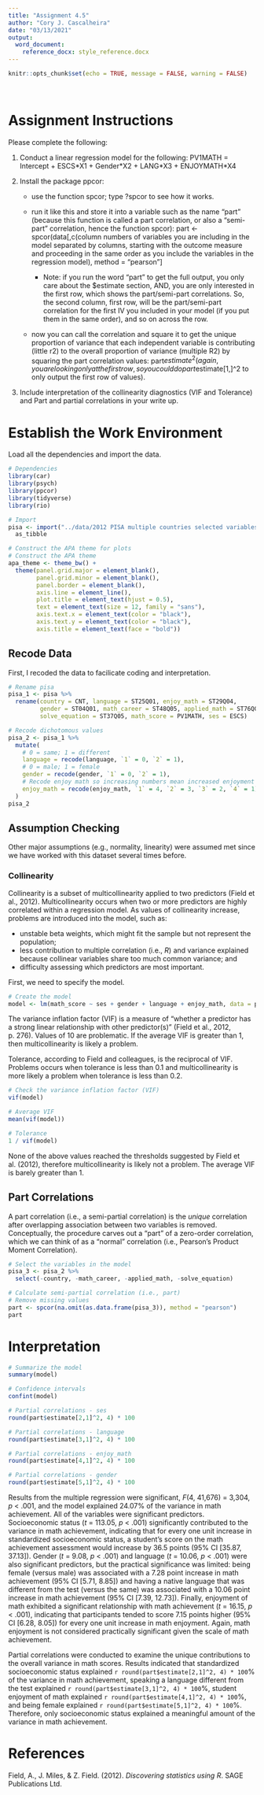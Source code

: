 ```yaml
---
title: "Assignment 4.5"
author: "Cory J. Cascalheira"
date: "03/13/2021"
output: 
  word_document:
    reference_docx: style_reference.docx
---
```


```r
knitr::opts_chunk$set(echo = TRUE, message = FALSE, warning = FALSE)
```

<br>

# Assignment Instructions

Please complete the following:

1. Conduct a linear regression model for the following: PV1MATH = Intercept + ESCS\*X1 + Gender\*X2 + LANG\*X3 + ENJOYMATH\*X4

2. Install the package ppcor:

    * use the function spcor; type ?spcor to see how it works.

    * run it like this and store it into a variable such as the name "part" (because this function is called a part correlation, or also a "semi-part" correlation, hence the function spcor): part <- spcor(data[,c(column numbers of variables you are including in the model separated by columns, starting with the outcome measure and proceeding in the same order as you include the variables in the regression model), method = "pearson"]

        * Note: if you run the word "part" to get the full output, you only care about the $estimate section, AND, you are only interested in the first row, which shows the part/semi-part correlations. So, the second column, first row, will be the part/semi-part correlation for the first IV you included in your model (if you put them in the same order), and so on across the row.

    * now you can call the correlation and square it to get the unique proportion of variance that each  independent variable is contributing (little r2) to the overall proportion of variance (multiple R2) by squaring the part correlation values: part$estimate^2 (again, you are looking only at the first row, so you could do part$estimate[1,]^2 to only output the first row of values).

3. Include interpretation of the collinearity diagnostics (VIF and Tolerance) and Part and partial correlations in your write up.

# Establish the Work Environment

Load all the dependencies and import the data.

```r
# Dependencies
library(car)
library(psych)
library(ppcor)
library(tidyverse)
library(rio)

# Import
pisa <- import("../data/2012 PISA multiple countries selected variables.sav") %>%
  as_tibble

# Construct the APA theme for plots
# Construct the APA theme
apa_theme <- theme_bw() +
  theme(panel.grid.major = element_blank(),
        panel.grid.minor = element_blank(),
        panel.border = element_blank(),
        axis.line = element_line(),
        plot.title = element_text(hjust = 0.5),
        text = element_text(size = 12, family = "sans"),
        axis.text.x = element_text(color = "black"),
        axis.text.y = element_text(color = "black"),
        axis.title = element_text(face = "bold"))
```

## Recode Data

First, I recoded the data to facilicate coding and interpretation.

```r
# Rename pisa
pisa_1 <- pisa %>%
  rename(country = CNT, language = ST25Q01, enjoy_math = ST29Q04,
         gender = ST04Q01, math_career = ST48Q05, applied_math = ST76Q01,
         solve_equation = ST37Q05, math_score = PV1MATH, ses = ESCS)

# Recode dichotomous values
pisa_2 <- pisa_1 %>%
  mutate(
    # 0 = same; 1 = different
    language = recode(language, `1` = 0, `2` = 1),
    # 0 = male; 1 = female
    gender = recode(gender, `1` = 0, `2` = 1),
    # Recode enjoy math so increasing numbers mean increased enjoyment
    enjoy_math = recode(enjoy_math, `1` = 4, `2` = 3, `3` = 2, `4` = 1)
  )
pisa_2
```

## Assumption Checking

Other major assumptions (e.g., normality, linearity) were assumed met since we have worked with this dataset several times before.

### Collinearity

Collinearity is a subset of multicollinearity applied to two predictors (Field et al., 2012). Multicollinearity occurs when two or more predictors are highly correlated within a regression model. As values of collinearity increase, problems are introduced into the model, such as:

* unstable beta weights, which might fit the sample but not represent the population;
* less contribution to multiple correlation (i.e., *R*) and variance explained because collinear variables share too much common variance; and
* difficulty assessing which predictors are most important.

First, we need to specify the model.

```r
# Create the model
model <- lm(math_score ~ ses + gender + language + enjoy_math, data = pisa_2)
```

The variance inflation factor (VIF) is a measure of "whether a predictor has a strong linear relationship with other predictor(s)" (Field et al., 2012, p. 276). Values of 10 are problematic. If the average VIF is greater than 1, then multicollinearity is likely a problem. 

Tolerance, according to Field and colleagues, is the reciprocal of VIF. Problems occurs when tolerance is less than 0.1 and multicollinearity is more likely a problem when tolerance is less than 0.2.

```r
# Check the variance inflation factor (VIF)
vif(model)

# Average VIF
mean(vif(model))

# Tolerance
1 / vif(model)
```

None of the above values reached the thresholds suggested by Field et al. (2012), therefore multicollinearity is likely not a problem. The average VIF is barely greater than 1.

## Part Correlations

A part correlation (i.e., a semi-partial correlation) is the *unique* correlation after overlapping association between two variables is removed. Conceptually, the procedure carves out a "part" of a zero-order correlation, which we can think of as a "normal" correlation (i.e., Pearson's Product Moment Correlation). 

```r
# Select the variables in the model
pisa_3 <- pisa_2 %>%
  select(-country, -math_career, -applied_math, -solve_equation)

# Calculate semi-partial correlation (i.e., part)
# Remove missing values
part <- spcor(na.omit(as.data.frame(pisa_3)), method = "pearson")
part
```

# Interpretation

```r
# Summarize the model
summary(model)

# Confidence intervals
confint(model)

# Partial correlations - ses
round(part$estimate[2,1]^2, 4) * 100

# Partial correlations - language
round(part$estimate[3,1]^2, 4) * 100

# Partial correlations - enjoy_math
round(part$estimate[4,1]^2, 4) * 100

# Partial correlations - gender
round(part$estimate[5,1]^2, 4) * 100
```

Results from the multiple regression were significant, *F*(4, 41,676) = 3,304, *p* < .001, and the model explained 24.07% of the variance in math achievement. All of the variables were significant predictors. Socioeconomic status (*t* = 113.05, *p* < .001) significantly contributed to the variance in math achievement, indicating that for every one unit increase in standardized socioeconomic status, a student's score on the math achievement assessment would increase by 36.5 points (95% CI [35.87, 37.13]). Gender (*t* = 9.08, *p* < .001) and language (*t* = 10.06, *p* < .001) were also significant predictors, but the practical significance was limited: being female (versus male) was associated with a 7.28 point increase in math achievement (95% CI [5.71, 8.85]) and having a native language that was different from the test (versus the same) was associated with a 10.06 point increase in math achievement (95% CI [7.39, 12.73]). Finally, enjoyment of math exhibited a significant relationship with math achievement (*t* = 16.15, *p* < .001), indicating that participants tended to score 7.15 points higher (95% CI [6.28, 8.05]) for every one unit increase in math enjoyment. Again, math enjoyment is not considered practically significant given the scale of math achievement. 

Partial correlations were conducted to examine the unique contributions to the overall variance in math scores. Results indicated that standardized socioeconomic status explained `r round(part$estimate[2,1]^2, 4) * 100`% of the variance in math achievement, speaking a language different from the test explained `r round(part$estimate[3,1]^2, 4) * 100`%, student enjoyment of math explained `r round(part$estimate[4,1]^2, 4) * 100`%, and being female explained `r round(part$estimate[5,1]^2, 4) * 100`%. Therefore, only socioeconomic status explained a meaningful amount of the variance in math achievement. 

# References

Field, A., J. Miles, & Z. Field. (2012). *Discovering statistics using R*. SAGE Publications Ltd.
